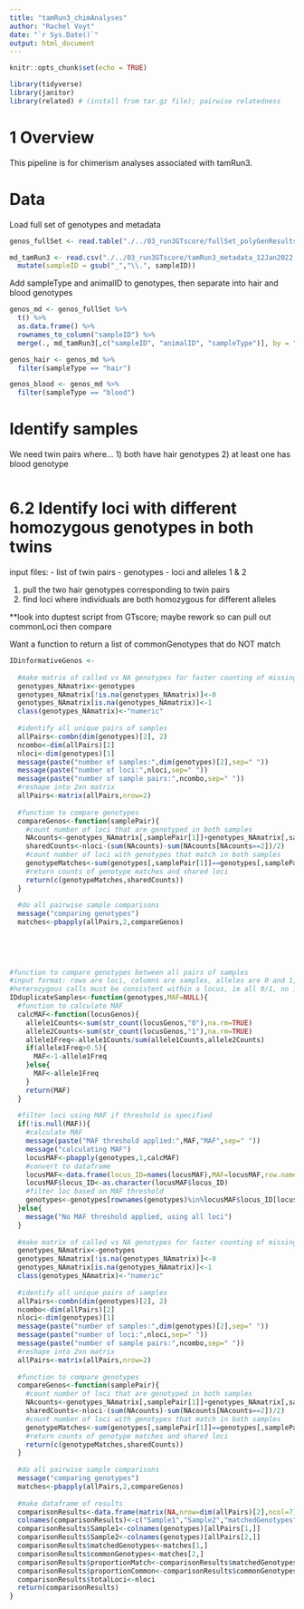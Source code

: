 ```yaml
---
title: "tamRun3_chimAnalyses"
author: "Rachel Voyt"
date: "`r Sys.Date()`"
output: html_document
---
```


```r
knitr::opts_chunk$set(echo = TRUE)
```

```r
library(tidyverse)
library(janitor)
library(related) # (install from tar.gz file); pairwise relatedness
```

# 1 Overview

This pipeline is for chimerism analyses associated with tamRun3.

# Data

Load full set of genotypes and metadata

```r
genos_fullSet <- read.table("./../03_run3GTscore/fullSet_polyGenResults_singleSNP.txt", header = T)

md_tamRun3 <- read.csv("./../03_run3GTscore/tamRun3_metadata_12Jan2022.csv") %>%
  mutate(sampleID = gsub("_","\\.", sampleID))
```

Add sampleType and animalID to genotypes, then separate into hair and blood genotypes

```r
genos_md <- genos_fullSet %>%
  t() %>%
  as.data.frame() %>%
  rownames_to_column("sampleID") %>%
  merge(., md_tamRun3[,c("sampleID", "animalID", "sampleType")], by = "sampleID")

genos_hair <- genos_md %>%
  filter(sampleType == "hair")

genos_blood <- genos_md %>%
  filter(sampleType == "blood")
```



# Identify samples

We need twin pairs where...
1) both have hair genotypes
2) at least one has blood genotype

```r

```


# 6.2 Identify loci with different homozygous genotypes in both twins

input files:
- list of twin pairs
- genotypes
- loci and alleles 1 & 2

1. pull the two hair genotypes corresponding to twin pairs
2. find loci where individuals are both homozygous for different alleles

**look into duptest script from GTscore; maybe rework so can pull out commonLoci then compare

Want a function to return a list of commonGenotypes that do NOT match

```r
IDinformativeGenos <- 
  
  #make matrix of called vs NA genotypes for faster counting of missing data
  genotypes_NAmatrix<-genotypes
  genotypes_NAmatrix[!is.na(genotypes_NAmatrix)]<-0
  genotypes_NAmatrix[is.na(genotypes_NAmatrix)]<-1
  class(genotypes_NAmatrix)<-"numeric"
  
  #identify all unique pairs of samples
  allPairs<-combn(dim(genotypes)[2], 2)
  ncombo<-dim(allPairs)[2]
  nloci<-dim(genotypes)[1]
  message(paste("number of samples:",dim(genotypes)[2],sep=" "))
  message(paste("number of loci:",nloci,sep=" "))
  message(paste("number of sample pairs:",ncombo,sep=" "))
  #reshape into 2xn matrix
  allPairs<-matrix(allPairs,nrow=2)
  
  #function to compare genotypes
  compareGenos<-function(samplePair){
    #count number of loci that are genotyped in both samples
    NAcounts<-genotypes_NAmatrix[,samplePair[1]]+genotypes_NAmatrix[,samplePair[2]]
    sharedCounts<-nloci-(sum(NAcounts)-sum(NAcounts[NAcounts==2])/2)
    #count number of loci with genotypes that match in both samples
    genotypeMatches<-sum(genotypes[,samplePair[1]]==genotypes[,samplePair[2]],na.rm=TRUE)
    #return counts of genotype matches and shared loci
    return(c(genotypeMatches,sharedCounts))
  }
  
  #do all pairwise sample comparisons
  message("comparing genotypes")
  matches<-pbapply(allPairs,2,compareGenos)
  
  
  

  
#function to compare genotypes between all pairs of samples
#input format: rows are loci, columns are samples, alleles are 0 and 1, missing genotypes are NA
#heterozygous calls must be consistent within a locus, ie all 0/1, no 1/0
IDduplicateSamples<-function(genotypes,MAF=NULL){
  #function to calculate MAF
  calcMAF<-function(locusGenos){
    allele1Counts<-sum(str_count(locusGenos,"0"),na.rm=TRUE)
    allele2Counts<-sum(str_count(locusGenos,"1"),na.rm=TRUE)
    allele1Freq<-allele1Counts/sum(allele1Counts,allele2Counts)
    if(allele1Freq>0.5){
      MAF<-1-allele1Freq
    }else{
      MAF<-allele1Freq
    }
    return(MAF)
  }
  
  #filter loci using MAF if threshold is specified
  if(!is.null(MAF)){
    #calculate MAF
    message(paste("MAF threshold applied:",MAF,"MAF",sep=" "))
    message("calculating MAF")
    locusMAF<-pbapply(genotypes,1,calcMAF)
    #convert to dataframe
    locusMAF<-data.frame(locus_ID=names(locusMAF),MAF=locusMAF,row.names=NULL)
    locusMAF$locus_ID<-as.character(locusMAF$locus_ID)
    #filter loc based on MAF threshold
    genotypes<-genotypes[rownames(genotypes)%in%locusMAF$locus_ID[locusMAF$MAF>=MAF],]
  }else{
    message("No MAF threshold applied, using all loci")
  }
  
  #make matrix of called vs NA genotypes for faster counting of missing data
  genotypes_NAmatrix<-genotypes
  genotypes_NAmatrix[!is.na(genotypes_NAmatrix)]<-0
  genotypes_NAmatrix[is.na(genotypes_NAmatrix)]<-1
  class(genotypes_NAmatrix)<-"numeric"
  
  #identify all unique pairs of samples
  allPairs<-combn(dim(genotypes)[2], 2)
  ncombo<-dim(allPairs)[2]
  nloci<-dim(genotypes)[1]
  message(paste("number of samples:",dim(genotypes)[2],sep=" "))
  message(paste("number of loci:",nloci,sep=" "))
  message(paste("number of sample pairs:",ncombo,sep=" "))
  #reshape into 2xn matrix
  allPairs<-matrix(allPairs,nrow=2)
  
  #function to compare genotypes
  compareGenos<-function(samplePair){
    #count number of loci that are genotyped in both samples
    NAcounts<-genotypes_NAmatrix[,samplePair[1]]+genotypes_NAmatrix[,samplePair[2]]
    sharedCounts<-nloci-(sum(NAcounts)-sum(NAcounts[NAcounts==2])/2)
    #count number of loci with genotypes that match in both samples
    genotypeMatches<-sum(genotypes[,samplePair[1]]==genotypes[,samplePair[2]],na.rm=TRUE)
    #return counts of genotype matches and shared loci
    return(c(genotypeMatches,sharedCounts))
  }
  
  #do all pairwise sample comparisons
  message("comparing genotypes")
  matches<-pbapply(allPairs,2,compareGenos)
  
  #make dataframe of results
  comparisonResults<-data.frame(matrix(NA,nrow=dim(allPairs)[2],ncol=7))
  colnames(comparisonResults)<-c("Sample1","Sample2","matchedGenotypes","commonGenotypes","proportionMatch","proportionCommon","totalLoci")
  comparisonResults$Sample1<-colnames(genotypes)[allPairs[1,]]
  comparisonResults$Sample2<-colnames(genotypes)[allPairs[2,]]
  comparisonResults$matchedGenotypes<-matches[1,]
  comparisonResults$commonGenotypes<-matches[2,]
  comparisonResults$proportionMatch<-comparisonResults$matchedGenotypes/comparisonResults$commonGenotypes
  comparisonResults$proportionCommon<-comparisonResults$commonGenotypes/nloci
  comparisonResults$totalLoci<-nloci
  return(comparisonResults)
}
```
